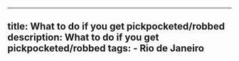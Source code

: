 ---
  title: What to do if you get pickpocketed/robbed
  description: What to do if you get pickpocketed/robbed
  tags:
    - Rio de Janeiro
  ---